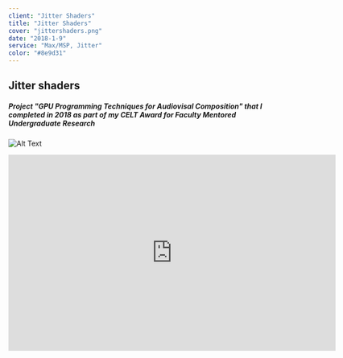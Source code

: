 ```yaml
---
client: "Jitter Shaders"
title: "Jitter Shaders"
cover: "jittershaders.png"
date: "2018-1-9"
service: "Max/MSP, Jitter"
color: "#8e9d31"
---
```



## Jitter shaders
##### Project "GPU Programming Techniques for Audiovisal Composition" that I completed in 2018 as part of my CELT Award for Faculty Mentored Undergraduate Research
![Alt Text](poster.png "Image Title")
<div style="text-align: center;">
<iframe width="650" height="390" src="https://www.youtube.com/embed/qofgslJtRsY" frameborder="0" allow="accelerometer; encrypted-media; gyroscope; picture-in-picture" allowfullscreen></iframe>
</div>
